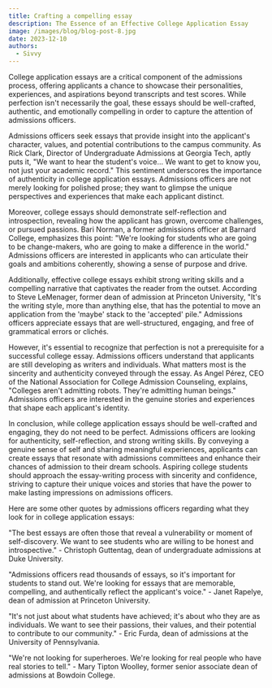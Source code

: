 ```yaml
---
title: Crafting a compelling essay
description: The Essence of an Effective College Application Essay
image: /images/blog/blog-post-8.jpg
date: 2023-12-10
authors:
  - Sivvy
---
```


College application essays are a critical component of the admissions process, offering applicants a chance to showcase their personalities, experiences, and aspirations beyond transcripts and test scores. While perfection isn't necessarily the goal, these essays should be well-crafted, authentic, and emotionally compelling in order to capture the attention of admissions officers.

Admissions officers seek essays that provide insight into the applicant's character, values, and potential contributions to the campus community. As Rick Clark, Director of Undergraduate Admissions at Georgia Tech, aptly puts it, "We want to hear the student's voice... We want to get to know you, not just your academic record." This sentiment underscores the importance of authenticity in college application essays. Admissions officers are not merely looking for polished prose; they want to glimpse the unique perspectives and experiences that make each applicant distinct.

Moreover, college essays should demonstrate self-reflection and introspection, revealing how the applicant has grown, overcome challenges, or pursued passions. Bari Norman, a former admissions officer at Barnard College, emphasizes this point: "We're looking for students who are going to be change-makers, who are going to make a difference in the world." Admissions officers are interested in applicants who can articulate their goals and ambitions coherently, showing a sense of purpose and drive.

Additionally, effective college essays exhibit strong writing skills and a compelling narrative that captivates the reader from the outset. According to Steve LeMenager, former dean of admission at Princeton University, "It's the writing style, more than anything else, that has the potential to move an application from the 'maybe' stack to the 'accepted' pile." Admissions officers appreciate essays that are well-structured, engaging, and free of grammatical errors or clichés.

However, it's essential to recognize that perfection is not a prerequisite for a successful college essay. Admissions officers understand that applicants are still developing as writers and individuals. What matters most is the sincerity and authenticity conveyed through the essay. As Angel Pérez, CEO of the National Association for College Admission Counseling, explains, "Colleges aren't admitting robots. They're admitting human beings." Admissions officers are interested in the genuine stories and experiences that shape each applicant's identity.

In conclusion, while college application essays should be well-crafted and engaging, they do not need to be perfect. Admissions officers are looking for authenticity, self-reflection, and strong writing skills. By conveying a genuine sense of self and sharing meaningful experiences, applicants can create essays that resonate with admissions committees and enhance their chances of admission to their dream schools. Aspiring college students should approach the essay-writing process with sincerity and confidence, striving to capture their unique voices and stories that have the power to make lasting impressions on admissions officers.

Here are some other quotes by admissions officers regarding what they look for in college application essays:

"The best essays are often those that reveal a vulnerability or moment of self-discovery. We want to see students who are willing to be honest and introspective." - Christoph Guttentag, dean of undergraduate admissions at Duke University.

"Admissions officers read thousands of essays, so it's important for students to stand out. We're looking for essays that are memorable, compelling, and authentically reflect the applicant's voice." - Janet Rapelye, dean of admission at Princeton University.

"It's not just about what students have achieved; it's about who they are as individuals. We want to see their passions, their values, and their potential to contribute to our community." - Eric Furda, dean of admissions at the University of Pennsylvania.

"We're not looking for superheroes. We're looking for real people who have real stories to tell." - Mary Tipton Woolley, former senior associate dean of admissions at Bowdoin College.
